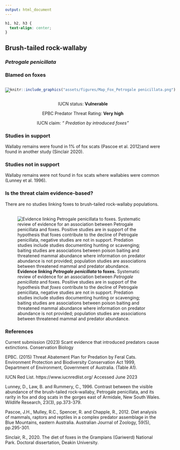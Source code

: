 ```yaml
---
output: html_document
---
```

```css
h1, h2, h3 {
  text-align: center;
}
```

## **Brush-tailed rock-wallaby**
### *Petrogale penicillata*
### Blamed on foxes

:::: {style="display: flex;"}

[![](assets/photos/Petrogale penicillata.png)](https://www.inaturalist.org/photos/225455018?size=original)

::: {}

:::

::: {}
  ```r
  knitr::include_graphics("assets/figures/Map_Fox_Petrogale penicillata.png")
  ```
:::

::::
<center>
IUCN status: **Vulnerable**

EPBC Predator Threat Rating: **Very high**

IUCN claim: *" Predation by introduced foxes"*

</center>

### Studies in support

Wallaby remains were found in 1% of fox scats (Pascoe et al. 2012)and were found in another study (Sinclair 2020).

### Studies not in support

Wallaby remains were not found in fox scats where wallabies were common (Lunney et al. 1996).

### Is the threat claim evidence-based?

There are no studies linking foxes to brush-tailed rock-wallaby populations.
<br>
<br>

![**Evidence linking *Petrogale penicillata* to foxes.** Systematic review of evidence for an association between *Petrogale penicillata* and foxes. Positive studies are in support of the hypothesis that *foxes* contribute to the decline of Petrogale penicillata, negative studies are not in support. Predation studies include studies documenting hunting or scavenging; baiting studies are associations between poison baiting and threatened mammal abundance where information on predator abundance is not provided; population studies are associations between threatened mammal and predator abundance.](assets/figures/Main_Evidence_Fox_Petrogale penicillata.png)

### References

Current submission (2023) Scant evidence that introduced predators cause extinctions. Conservation Biology

EPBC. (2015) Threat Abatement Plan for Predation by Feral Cats. Environment Protection and Biodiversity Conservation Act 1999, Department of Environment, Government of Australia. (Table A1).

IUCN Red List. https://www.iucnredlist.org/ Accessed June 2023

Lunney, D., Law, B. and Rummery, C., 1996. Contrast between the visible abundance of the brush-tailed rock-wallaby, Petrogale penicillata, and its rarity in fox and dog scats in the gorges east of Armidale, New South Wales. Wildlife Research, 23(3), pp.373-379.

Pascoe, J.H., Mulley, R.C., Spencer, R. and Chapple, R., 2012. Diet analysis of mammals, raptors and reptiles in a complex predator assemblage in the Blue Mountains, eastern Australia. Australian Journal of Zoology, 59(5), pp.295-301.

Sinclair, R., 2020. The diet of foxes in the Grampians (Gariwerd) National Park. Doctoral dissertation, Deakin University.

